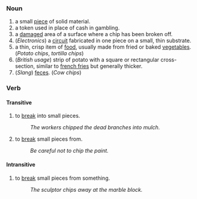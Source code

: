 ===Noun===

# a small [[piece]] of solid material.
# a token used in place of cash in gambling.
# a [[damage]]d area of a surface where a chip has been broken off.
# (''Electronics'') a [[circuit]] fabricated in one piece on a small, thin substrate.
# a thin, crisp item of [[food]], usually made from fried or baked [[vegetable]]s.  (''Potato chips'', ''tortilla chips'')
# (''British usage'') strip of potato with a square or rectangular cross-section, similar to [[french fries]] but generally thicker.
# (''Slang'') [[feces]].  (''Cow chips'')

===Verb===
====Transitive====

# to [[break]] into small pieces.
#: ''The workers chipped the dead branches into mulch.''
# to [[break]] small pieces from.
#: ''Be careful not to chip the paint.''

====Intransitive====

# to [[break]] small pieces from something.
#: ''The sculptor chips away at the marble block.''